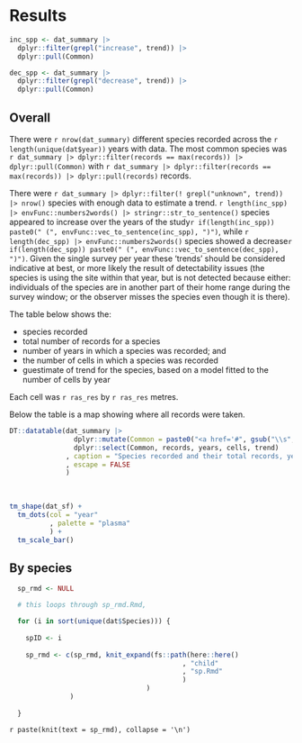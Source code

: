 
# Results

```r

inc_spp <- dat_summary |>
  dplyr::filter(grepl("increase", trend)) |>
  dplyr::pull(Common)

dec_spp <- dat_summary |>
  dplyr::filter(grepl("decrease", trend)) |>
  dplyr::pull(Common)

```

## Overall

There were `r nrow(dat_summary)` different species recorded across the `r length(unique(dat$year))` years with data. The most common species was `r dat_summary |> dplyr::filter(records == max(records)) |> dplyr::pull(Common)` with `r dat_summary |> dplyr::filter(records == max(records)) |> dplyr::pull(records)` records.

There were `r dat_summary |> dplyr::filter(! grepl("unknown", trend)) |> nrow()` species with enough data to estimate a trend. `r length(inc_spp) |> envFunc::numbers2words() |> stringr::str_to_sentence()` species appeared to increase over the years of the study`r if(length(inc_spp)) paste0(" (", envFunc::vec_to_sentence(inc_spp), ")")`, while `r length(dec_spp) |> envFunc::numbers2words()` species showed a decrease`r if(length(dec_spp)) paste0(" (", envFunc::vec_to_sentence(dec_spp), ")")`. Given the single survey per year these 'trends' should be considered indicative at best, or more likely the result of detectability issues (the species is using the site within that year, but is not detected because either: individuals of the species are in another part of their home range during the survey window; or the observer misses the species even though it is there).

The table below shows the:

* species recorded
* total number of records for a species
* number of years in which a species was recorded; and
* the number of cells in which a species was recorded
* guestimate of trend for the species, based on a model fitted to the number of cells by year

Each cell was `r ras_res` by `r ras_res` metres.

Below the table is a map showing where all records were taken.

```r

DT::datatable(dat_summary |>
                dplyr::mutate(Common = paste0("<a href='#", gsub("\\s", "-", tolower(Common)), "'>", Common, "</a><br>")) |>
                dplyr::select(Common, records, years, cells, trend)
              , caption = "Species recorded and their total records, years with a record, cells with a record and trend estimate"
              , escape = FALSE
              )

```

<br>

```r

tm_shape(dat_sf) +
  tm_dots(col = "year"
          , palette = "plasma"
          ) +
  tm_scale_bar()

```

## By species

```r

  sp_rmd <- NULL

  # this loops through sp_rmd.Rmd,

  for (i in sort(unique(dat$Species))) {
    
    spID <- i
    
    sp_rmd <- c(sp_rmd, knit_expand(fs::path(here::here()
                                           , "child"
                                           , "sp.Rmd"
                                           )
                                  )
               )
    
  }

```

`r paste(knit(text = sp_rmd), collapse = '\n')`
